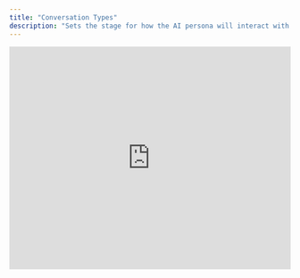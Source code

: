 ```yaml
---
title: "Conversation Types"
description: "Sets the stage for how the AI persona will interact with the user in the roleplay by explaining the context, rules, and starting point of the interaction."
---
```


<iframe 
  width="100%" 
  height="400" 
  src="https://www.loom.com/embed/ccadd1b63c5b451c98913228d5a44fd6?sid=ca281a6a-6235-45fd-a294-52d673f08062" 
  frameBorder="0" 
  allowFullScreen
/>

## Conversation Type Components

### 1. Title

A title that describes the scenario.

### 2. AI Bot's perspective when the conversation starts

**Definition:** Gives the AI relevant context about its previous interactions with the user before the roleplay begins.

**Style:** Should include the physical setting the conversation takes place, role of the user, summary of prior knowledge, and immediate context of the conversation. Follow this three-sentence structure for optimal readability.

- **Sentence 1:** The physical setting where the conversation takes place and role of the user: "You are in/at [Phone Call/Video Call/At your house/At your office/Etc] with a [Sales rep/customer service rep/technician/manager/etc.]."
- **Sentence 2:** A 1-sentence summary of prior knowledge the AI would have about the user, the prior topics discussed, or any other relevant context. *Do not include if the AI and user would have never interacted before the start of this roleplay*
- **Sentence 3:** Immediate context of what happened or would have been discussed right before the roleplay starts. Typically in the format of "The conversation starts after..."

<Warning>
  Do not include any specific information about the persona's pains, needs, wants, objections, or personal situation. This information belongs under the persona.
</Warning>

**Examples:**

- "You agreed hop on a zoom with a rep from a company. After a brief cold call, you told them you are open to schedule a meeting to learn more about what they do. The conversation starts as both of you enter the virtual call."
- "You agreed to a meet with a rep from a company about their product. The meeting started five minutes ago and you've been making small talk with the rep. The conversation starts after you agreed to answer some questions about why you agreed to the meeting."
- "You're meeting with a rep from a company about their product. They have explained the product and it's pricing to you. You've already been explained the entire offer and don't need any more case studies or examples."
- "You agreed hop on a zoom with a rep from a company. You open to learning more about what they do. The conversation starts after the rep has explained their product to you for the last 20 minutes."
- "You agreed to meet with a rep from a company about their product. The meeting started a couple minutes ago and you asked the rep to explain their product to you."
- "You've had some conversations with a sales rep. You are talking with them about using their product/service."
- "You just had someone do an inspection for you. The conversation starts as the rep comes back to you to review the inspection with you."
- "You agreed hop on a zoom with a rep from a company. You open to learning more about what they do. The conversation starts after you've been making small talk for the last couple minutes."
- "You answered an unexpected call from a random number. The conversation starts as you answer the phone."
- "You were at home when you got an unexpected knock at your door. You walked to the door to open it and noticed the person at your door is wearing a uniform and holding an ipad."
- "You recently filled out a form that gave your contact information to a company. You received a phone call from an unknown number and answered the phone."

### 3. Conversation-specific instructions for the AI

The rules of engagement of this type of conversation. These are conversation-specific instructions for how the AI should behave in this type of conversation. NOTE: These instructions will apply to every AI persona that is used for this conversation type.

### 4. Conversation starter

**Definition:** The line the AI uses to open the conversation. The conversation starter is important because users don't always read the roleplay instructions before they start the roleplay.

**Style:** The conversation starter should hint at 1) what was happening right before the conversation started and 2) what they should talk about next. Follow this two sentence structure for easiest understandability:

- **Sentence 1:** What most recently happened in the interaction
- **Sentence 2:** What should be talked about next

**Examples:**

- "Hi, nice to meet you" (For the first time the customer meets the rep)
- "Yeah, sure I'm happy to start by answering some questions."
- "Yep, the offer and pricing makes sense. Thanks for explaining that to me. I need to think about it before moving forward." (For an objection handling roleplay at the end of a sales conversation)
- "Yeah, that all makes sense. Thanks for explaining your product to me. How does pricing work?" (For explaining pricing during a sales conversation)
- "Thanks for doing the inspection. How did it go?"

### 5. Opening sound

**Definition:** You have the option to select a starting sound for the conversation. This is a sound that is played before the AI says the conversation starter.

**Options:** Opening sound options include:

- **Outbound phone** - User making a call to the AI (most commonly used for a cold call roleplay)
- **Inbound phone** - AI making a call to the user (most commonly used for a customer service roleplay)
- **Door knock** - User knocks on the AI's door (most commonly used for home services or door to door sales)